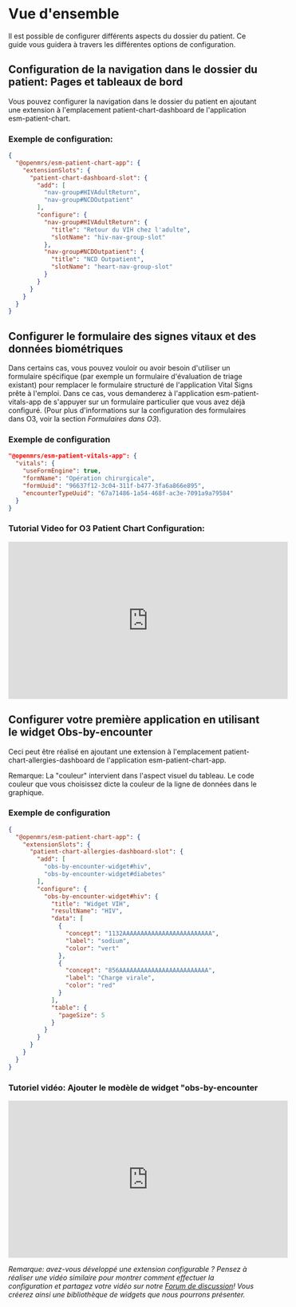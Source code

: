 # Vue d'ensemble

Il est possible de configurer différents aspects du dossier du patient. Ce guide vous guidera à travers les différentes options de configuration.

## Configuration de la navigation dans le dossier du patient: Pages et tableaux de bord

Vous pouvez configurer la navigation dans le dossier du patient en ajoutant une extension à l'emplacement patient-chart-dashboard de l'application esm-patient-chart. 

### Exemple de configuration: 

```json
{
  "@openmrs/esm-patient-chart-app": {
    "extensionSlots": {
      "patient-chart-dashboard-slot": {
        "add": [
          "nav-group#HIVAdultReturn",
          "nav-group#NCDOutpatient"
        ],
        "configure": {
          "nav-group#HIVAdultReturn": {
            "title": "Retour du VIH chez l'adulte",
            "slotName": "hiv-nav-group-slot"
          },
          "nav-group#NCDOutpatient": {
            "title": "NCD Outpatient",
            "slotName": "heart-nav-group-slot"
          }
        }
      }
    }
  }
}
```

## Configurer le formulaire des signes vitaux et des données biométriques

Dans certains cas, vous pouvez vouloir ou avoir besoin d'utiliser un formulaire spécifique (par exemple un formulaire d'évaluation de triage existant) pour remplacer le formulaire structuré de l'application Vital Signs prête à l'emploi. Dans ce cas, vous demanderez à l'application esm-patient-vitals-app de s'appuyer sur un formulaire particulier que vous avez déjà configuré. (Pour plus d'informations sur la configuration des formulaires dans O3, voir la section _Formulaires dans O3_). 

### Exemple de configuration

```json
"@openmrs/esm-patient-vitals-app": {
  "vitals": {
    "useFormEngine": true,
    "formName": "Opération chirurgicale",
    "formUuid": "96637f12-3c04-311f-b477-3fa6a866e895",
    "encounterTypeUuid": "67a71486-1a54-468f-ac3e-7091a9a79584"
  }
}
```

### Tutorial Video for O3 Patient Chart Configuration:

<iframe width="560" height="315" src="https://www.youtube.com/embed/57nRWhJdf1E" title="YouTube video player" frameborder="0" allow="accelerometer ; autoplay ; clipboard-write ; encrypted-media ; gyroscope ; picture-in-picture ; web-share" allowfullscreen></iframe>

## Configurer votre première application en utilisant le widget Obs-by-encounter

Ceci peut être réalisé en ajoutant une extension à l'emplacement patient-chart-allergies-dashboard de l'application esm-patient-chart-app. 

Remarque: La "couleur" intervient dans l'aspect visuel du tableau. Le code couleur que vous choisissez dicte la couleur de la ligne de données dans le graphique.

### Exemple de configuration

```json
{
  "@openmrs/esm-patient-chart-app": {
    "extensionSlots": {
      "patient-chart-allergies-dashboard-slot": {
        "add": [
          "obs-by-encounter-widget#hiv",
          "obs-by-encounter-widget#diabetes"
        ],
        "configure": {
          "obs-by-encounter-widget#hiv": {
            "title": "Widget VIH",
            "resultName": "HIV",
            "data": [
              {
                "concept": "1132AAAAAAAAAAAAAAAAAAAAAAAAA",
                "label": "sodium",
                "color": "vert"
              },
              {
                "concept": "856AAAAAAAAAAAAAAAAAAAAAAAAA",
                "label": "Charge virale",
                "color": "red"
              }
            ],
            "table": {
              "pageSize": 5
            }
          }
        }
      }
    }
  }
}
```

### Tutoriel vidéo: Ajouter le modèle de widget "obs-by-encounter 

<iframe width="560" height="315" src="https://www.youtube.com/embed/Nv-9hrRC758" title="YouTube video player" frameborder="0" allow="accelerometer ; autoplay ; clipboard-write ; encrypted-media ; gyroscope ; picture-in-picture ; web-share" allowfullscreen></iframe>

_Remarque: avez-vous développé une extension configurable ? Pensez à réaliser une vidéo similaire pour montrer comment effectuer la configuration et partagez votre vidéo sur notre [Forum de discussion](https://talk.openmrs.org/)! Vous créerez ainsi une bibliothèque de widgets que nous pourrons présenter._